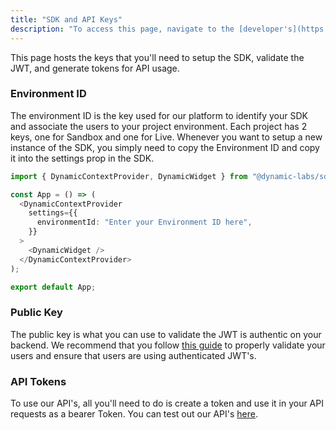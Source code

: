 ```yaml
---
title: "SDK and API Keys"
description: "To access this page, navigate to the [developer's](https://app.dynamic.xyz/dashboard/developer) page in your dashboard."
---
```


This page hosts the keys that you'll need to setup the SDK, validate the JWT, and generate tokens for API usage.

### Environment ID

The environment ID is the key used for our platform to identify your SDK and associate the users to your project environment. Each project has 2 keys, one for Sandbox and one for Live. Whenever you want to setup a new instance of the SDK, you simply need to copy the Environment ID and copy it into the settings prop in the SDK.

```typescript TypeScript
import { DynamicContextProvider, DynamicWidget } from "@dynamic-labs/sdk-react";

const App = () => (
  <DynamicContextProvider
    settings={{
      environmentId: "Enter your Environment ID here",
    }}
  >
    <DynamicWidget />
  </DynamicContextProvider>
);

export default App;
```

### Public Key

The public key is what you can use to validate the JWT is authentic on your backend. We recommend that you follow [this guide](/sign-in-or-sign-up/server-side-verification) to properly validate your users and ensure that users are using authenticated JWT's.

### API Tokens

To use our API's, all you'll need to do is create a token and use it in your API requests as a bearer Token. You can test out our API's [here](/api-reference/dashboard-api/find-an-environment-by-id).
